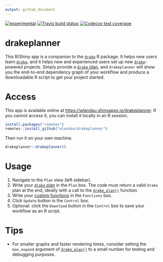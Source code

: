 ```yaml
---
output: github_document
---
```


<!-- Run the Makefile to generate the README.md files from README.Rmd. -->

[![experimental](https://img.shields.io/badge/stability-experimental-orange.svg)](https://github.com/orangemug/stability-badges#experimental)
[![Travis build status](https://travis-ci.org/wlandau/drakeplanner.svg?branch=master)](https://travis-ci.org/wlandau/drakeplanner)
[![Codecov test coverage](https://codecov.io/gh/wlandau/drakeplanner/branch/master/graph/badge.svg)](https://codecov.io/gh/wlandau/drakeplanner?branch=master)

# drakeplanner

This R/Shiny app is a companion to the [`drake`](https://github.com/ropensci/drake) R package. It helps new users learn [`drake`](https://github.com/ropensci/drake), and it helps new and experienced users set up new [`drake`](https://github.com/ropensci/drake)-powered projects. Simply provide a [`drake` plan](https://books.ropensci.org/drake/plans.html), and `drakeplanner` will show you the end-to-end dependency graph of your workflow and produce a downloadable R script to get your project started.

# Access

This app is available online at [https://wlandau.shinyapps.io/drakeplanner](https://wlandau.shinyapps.io/drakeplanner). If you cannot access it, you can install it locally in an R session.

```r
install.packages("remotes")
remotes::install_github("wlandau/drakeplanner")
```

Then run it on your own machine.

```r
drakeplanner::drakeplanner()
```

# Usage

1. Navigate to the `Plan` view (left sidebar).
2. Write your [`drake` plan](https://books.ropensci.org/drake/plans.html) in the `Plan` box. The code must return a valid `drake` plan at the end, ideally with a call to the [`drake_plan()`](https://ropensci.github.io/drake/reference/drake_plan.html) function.
3. Write your [custom functions](https://books.ropensci.org/drake/plans.html) in the `Functions` box.
4. Click `Update` button in the `Control` box.
5. Optional: click the `Download` button in the `Control` box to save your workflow as an R script.

# Tips

- For smaller graphs and faster rendering times, consider setting the `max_expand` argument of [`drake_plan()`](https://ropensci.github.io/drake/reference/drake_plan.html) to a small number for testing and debugging purposes.

